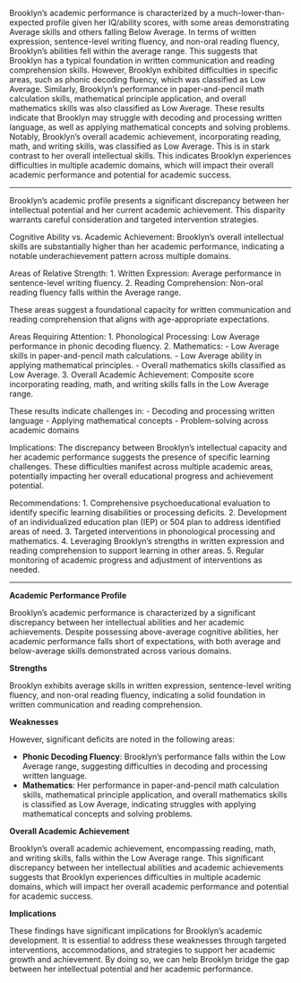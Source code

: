 Brooklyn's academic performance is characterized by a much-lower-than-expected profile given her IQ/ability scores, with some areas demonstrating Average skills and others falling Below Average. In terms of written expression, sentence-level writing fluency, and non-oral reading fluency, Brooklyn's abilities fell within the average range. This suggests that Brooklyn has a typical foundation in written communication and reading comprehension skills. However, Brooklyn exhibited difficulties in specific areas, such as phonic decoding fluency, which was classified as Low Average. Similarly, Brooklyn's performance in paper-and-pencil math calculation skills, mathematical principle application, and overall mathematics skills was also classified as Low Average. These results indicate that Brooklyn may struggle with decoding and processing written language, as well as applying mathematical concepts and solving problems. Notably, Brooklyn's overall academic achievement, incorporating reading, math, and writing skills, was classified as Low Average. This is in stark contrast to her overall intellectual skills. This indicates Brooklyn experiences difficulties in multiple academic domains, which will impact their overall academic performance and potential for academic success.

---

Brooklyn's academic profile presents a significant discrepancy between her intellectual potential and her current academic achievement. This disparity warrants careful consideration and targeted intervention strategies.

Cognitive Ability vs. Academic Achievement:
Brooklyn's overall intellectual skills are substantially higher than her academic performance, indicating a notable underachievement pattern across multiple domains.

Areas of Relative Strength:
1. Written Expression: Average performance in sentence-level writing fluency.
2. Reading Comprehension: Non-oral reading fluency falls within the Average range.

These areas suggest a foundational capacity for written communication and reading comprehension that aligns with age-appropriate expectations.

Areas Requiring Attention:
1. Phonological Processing: Low Average performance in phonic decoding fluency.
2. Mathematics:
   - Low Average skills in paper-and-pencil math calculations.
   - Low Average ability in applying mathematical principles.
   - Overall mathematics skills classified as Low Average.
3. Overall Academic Achievement: Composite score incorporating reading, math, and writing skills falls in the Low Average range.

These results indicate challenges in:
- Decoding and processing written language
- Applying mathematical concepts
- Problem-solving across academic domains

Implications:
The discrepancy between Brooklyn's intellectual capacity and her academic performance suggests the presence of specific learning challenges. These difficulties manifest across multiple academic areas, potentially impacting her overall educational progress and achievement potential.

Recommendations:
1. Comprehensive psychoeducational evaluation to identify specific learning disabilities or processing deficits.
2. Development of an individualized education plan (IEP) or 504 plan to address identified areas of need.
3. Targeted interventions in phonological processing and mathematics.
4. Leveraging Brooklyn's strengths in written expression and reading comprehension to support learning in other areas.
5. Regular monitoring of academic progress and adjustment of interventions as needed.

---

**Academic Performance Profile**

Brooklyn's academic performance is characterized by a significant discrepancy between her intellectual abilities and her academic achievements. Despite possessing above-average cognitive abilities, her academic performance falls short of expectations, with both average and below-average skills demonstrated across various domains.

**Strengths**

Brooklyn exhibits average skills in written expression, sentence-level writing fluency, and non-oral reading fluency, indicating a solid foundation in written communication and reading comprehension.

**Weaknesses**

However, significant deficits are noted in the following areas:

* **Phonic Decoding Fluency**: Brooklyn's performance falls within the Low Average range, suggesting difficulties in decoding and processing written language.
* **Mathematics**: Her performance in paper-and-pencil math calculation skills, mathematical principle application, and overall mathematics skills is classified as Low Average, indicating struggles with applying mathematical concepts and solving problems.

**Overall Academic Achievement**

Brooklyn's overall academic achievement, encompassing reading, math, and writing skills, falls within the Low Average range. This significant discrepancy between her intellectual abilities and academic achievements suggests that Brooklyn experiences difficulties in multiple academic domains, which will impact her overall academic performance and potential for academic success.

**Implications**

These findings have significant implications for Brooklyn's academic development. It is essential to address these weaknesses through targeted interventions, accommodations, and strategies to support her academic growth and achievement. By doing so, we can help Brooklyn bridge the gap between her intellectual potential and her academic performance.
